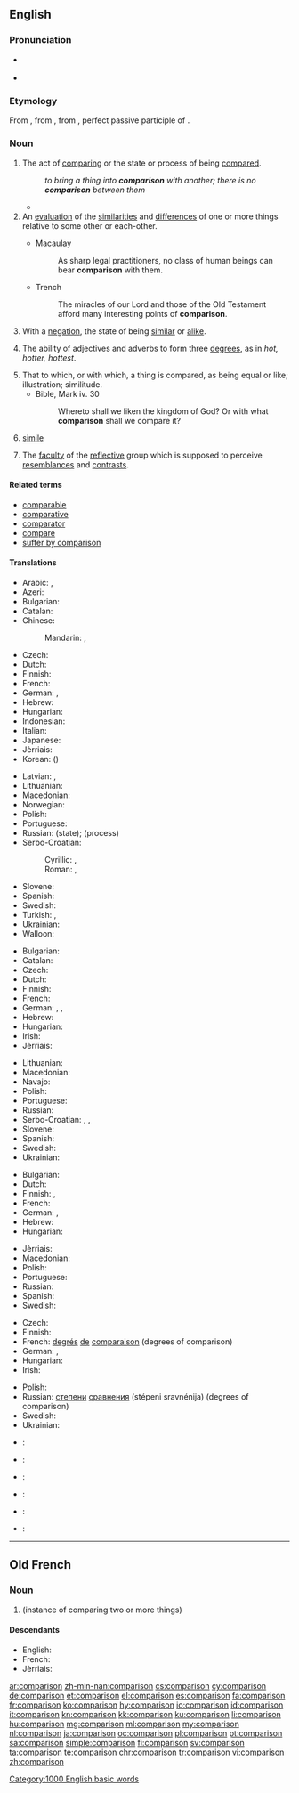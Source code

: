 ==English==
{{wikipedia|dab=comparison}}

===Pronunciation===
* {{a|US}} {{IPA|/kʌmˈpæɹɪsən/|/kʌmˈpɛɹɪsən/}}
* {{audio|en-us-comparison.ogg|Audio (US)}}

===Etymology===
From {{etyl|fro|en}} {{term|comparison|lang=fro}}, from {{etyl|la|en}} {{term/t|la|comparātiō}}, from {{term/t|la|comparātus}}, perfect passive participle of {{term/t|la|comparō}}.

===Noun===
{{en-noun}}

# The act of [[comparing]] or the state or process of being [[compared]].
#: ''to bring a thing into '''comparison''' with another; there is no '''comparison''' between them''
#* {{quote-magazine|date=2013-07-20|volume=408|issue=8845|magazine={{w|The Economist}}
|title=[http://www.economist.com/news/science-and-technology/http://www.economist.com/news/science-and-technology/21581980-latest-research-suggests-humans-are-not-warriors-their-genes-after-all-old Old soldiers?]
|passage=Whether modern, industrial man is less or more warlike than his hunter-gatherer ancestors is impossible to determine. The machine gun is so much more lethal than the bow and arrow that '''comparisons''' are meaningless.}}
# An [[evaluation]] of the [[similarities]] and [[difference]]s of one or more things relative to some other or each-other.
#: {{usex|lang=en|He made a careful '''comparison''' of the available products before buying anything.}}
#* Macaulay
#*: As sharp legal practitioners, no class of human beings can bear '''comparison''' with them.
#* Trench
#*: The miracles of our Lord and those of the Old Testament afford many interesting points of '''comparison'''.
# With a [[negation]], the state of being [[similar]] or [[alike]].
#: {{usex|lang=en|There really is no '''comparison''' between the performance of today's computers and those of a decade ago.}}
# {{context|grammar|lang=en}} The ability of adjectives and adverbs to form three [[degree]]s, as in ''hot, hotter, hottest''.
# That to which, or with which, a thing is compared, as being equal or like; illustration; similitude.
#* Bible, Mark iv. 30
#*: Whereto shall we liken the kingdom of God? Or with what '''comparison''' shall we compare it?
# {{context|rhetoric|lang=en}} [[simile]]
# {{context|phrenology|lang=en}} The [[faculty]] of the [[reflective]] group which is supposed to perceive [[resemblance]]s and [[contrast]]s.

====Related terms====
* [[comparable]]
* [[comparative]]
* [[comparator]]
* [[compare]]
* [[suffer by comparison]]

====Translations====
{{trans-top|act of comparing or the state of being compared}}
* Arabic: {{t|ar|مقارنة|f|tr=muqqaarana|sc=Arab}}, {{t|ar|مقابلة|f|tr=muqqaabala|sc=Arab}}
* Azeri: {{t|az|müqayisə}}
* Bulgarian: {{t+|bg|сравнение|n}}
* Catalan: {{t+|ca|comparació|f}}
* Chinese:
*: Mandarin: {{t+|cmn|比較|sc=Hani}}, {{t+|cmn|比较|tr=bǐjiào, bǐjiǎo|sc=Hani}}
* Czech: {{t|cs|porovnání|n}}
* Dutch: {{t+|nl|vergelijking|f}}
* Finnish: {{t+|fi|vertailu}}
* French: {{t+|fr|comparaison|f}}
* German: {{t+|de|Vergleich|m}}, {{t+|de|Komparation|f}}
* Hebrew: {{t+|he|השוואה|f|tr=hashva'á}}
* Hungarian: {{t+|hu|összehasonlítás}}
* Indonesian: {{t+|id|perbandingan}}
* Italian: {{t|it|comparazione}}
* Japanese: {{t+|ja|比較|tr=ひかく, hikaku|sc=Jpan}}
* Jèrriais: {{t|roa-jer|compathaison|f}}
* Korean: {{t+|ko|비교|tr=bigyo|sc=Kore}} ({{t+|ko|比較|sc=Kore}})
{{trans-mid}}
* Latvian: {{t|lv|salīdzināšana|f}}, {{t|lv|salīdzinājums|m}}
* Lithuanian: {{t|lt|lyginimas|m}}
* Macedonian: {{t|mk|споредба|f|tr=spóredba|sc=Cyrl}}
* Norwegian: {{t|no|sammenligning}}
* Polish: {{t+|pl|porównanie|n}}
* Portuguese: {{t+|pt|comparação|f}}
* Russian: {{t+|ru|сравнение|n|tr=sravnénije}} (state); {{t+|ru|сравнивание|n|tr=srávnivanije}} (process)
* Serbo-Croatian:
*: Cyrillic: {{t|sh|поређење|n|sc=Cyrl}}, {{t|sh|успоредба|f|sc=Cyrl}}
*: Roman: {{t|sh|poređenje|n}}, {{t|sh|usporedba|f}}
* Slovene: {{t|sl|primerjava|f}}
* Spanish: {{t+|es|comparación|f}}
* Swedish: {{t+|sv|jämförelse|c}}
* Turkish: {{t+|tr|karşılaştırma}}, {{t+|tr|mukayese}}
* Ukrainian: {{t|uk|порівняння|n|tr=porivnyannya|sc=Cyrl}}
* Walloon: {{t+|wa|rimetaedje}}
{{trans-bottom}}

{{trans-top|evaluation of the similarities and differences of two (or more) things}}
* Bulgarian: {{t+|bg|сравнение|n}}
* Catalan: {{t+|ca|comparació|f}}
* Czech: {{t|cs|porovnání|n}}
* Dutch: {{t+|nl|vergelijking|f}}
* Finnish: {{t+|fi|vertailu}}
* French: {{t+|fr|comparaison|f}}
* German: {{t+|de|Vergleich|m}}, {{t|de|Abgleich|m}}, {{t+|de|Gegenüberstellung|f}}
* Hebrew: {{t+|he|השוואה|tr=hashva'á}}
* Hungarian: {{t+|hu|összehasonlítás}}
* Irish: {{t+|ga|comparáid|f}}
* Jèrriais: {{t|roa-jer|compathaison|f}}
{{trans-mid}}
* Lithuanian: {{t+|lt|palyginimas|m}}
* Macedonian: {{t|mk|споредба|f|tr=spóredba|sc=Cyrl}}
* Navajo: {{t|nv|ałhąąh sinil}}
* Polish: {{t+|pl|porównanie|n}}
* Portuguese: {{t+|pt|comparação|f}}
* Russian: {{t+|ru|сравнение|n|tr=sravnénije}}
* Serbo-Croatian: {{t|sh|usporedba}}, {{t|sh|поређење}}, {{t|sh|успоредба}}
* Slovene: {{t|sl|primerjava|f}}
* Spanish: {{t+|es|comparación|f}}
* Swedish: {{t+|sv|jämförelse|c}}
* Ukrainian: {{t|uk|порівняння|n|tr=porivnyannya|sc=Cyrl}}
{{trans-bottom}}

{{trans-top|state of being similar or alike}}
* Bulgarian: {{t+|bg|сходство|n}}
* Dutch: {{t+|nl|gelijkenis}}
* Finnish: {{t|fi|samanlaisuus}}, {{t|fi|samankaltaisuus}}
* French: {{t+|fr|comparaison|f}}
* German: {{t|de|Abgleich|m}}, {{t|de|Vergleichbarkeit|f}}
* Hebrew: {{t+|he|השוואה|f|tr=hashva'á}}
* Hungarian: {{t+|hu|hasonlóság}}
{{trans-mid}}
* Jèrriais: {{t|roa-jer|compathaison|f}}
* Macedonian: {{t|mk|сличност|f|tr=slíčnost|sc=Cyrl}}
* Polish: {{t+|pl|porównanie|n}}
* Portuguese: {{t+|pt|comparação|f}}
* Russian: {{t+|ru|сравнение|n|tr=sravnénije}}
* Spanish: {{t+|es|comparación|f}} {{qualifier|rethoric}}
* Swedish: {{t+|sv|likhet|c}}
{{trans-bottom}}

{{trans-top|ability of adjectives and adverbs to form three degrees}}
* Czech: {{t|cs|stupňování|n}}
* Finnish: {{t+|fi|komparaatio}}
* French: [[degré|degrés]] [[de]] [[comparaison]] (degrees of comparison)
* German: {{t+|de|Komparation}}, {{t+|de|Steigerung|f}}
* Hungarian: {{t+|hu|fokozás}}
* Irish: {{t+|ga|comparáid|f}}
{{trans-mid}}
* Polish: {{t|pl|stopniowanie|n}}
* Russian: [[степень|степени]] [[сравнение|сравнения]] (stépeni sravnénija) (degrees of comparison)
* Swedish: {{t+|sv|komparation|c}}
* Ukrainian: {{t|uk|ступені порівняння|tr=stupeni porivnyannya|sc=Cyrl}}
{{trans-bottom}}

{{checktrans-top}}
* {{ttbc|he}}: {{t+|he|השוואה||f|tr=hashvaa|sc=Hebr}}
* {{ttbc|id}}: {{t+|id|banding|alt=perbandingan}}
* {{ttbc|ia}}: {{t|ia|comparation}}
{{trans-mid}}
* {{ttbc|ku}}: {{t|ku|به‌راورد|sc=ku-Arab}}
* {{ttbc|fa}}: {{t+|fa|همسنجی|tr=Hamsanji|sc=fa-Arab}}
* {{ttbc|te}}: {{t+|te|పోలిక|tr=polika|sc=Telu}}
{{trans-bottom}}

[[Category:1000 English basic words]]

----

==Old French==

===Noun===
{{fro-noun|f}}

# {{l|en|comparison}} (instance of comparing two or more things)

====Descendants====
* English: {{l/en|comparison}} {{qualifier|borrowed}}
* French: {{l/fr|comparaison}}
* Jèrriais: {{l|roa-jer|compathaison}}

[[ar:comparison]]
[[zh-min-nan:comparison]]
[[cs:comparison]]
[[cy:comparison]]
[[de:comparison]]
[[et:comparison]]
[[el:comparison]]
[[es:comparison]]
[[fa:comparison]]
[[fr:comparison]]
[[ko:comparison]]
[[hy:comparison]]
[[io:comparison]]
[[id:comparison]]
[[it:comparison]]
[[kn:comparison]]
[[kk:comparison]]
[[ku:comparison]]
[[li:comparison]]
[[hu:comparison]]
[[mg:comparison]]
[[ml:comparison]]
[[my:comparison]]
[[nl:comparison]]
[[ja:comparison]]
[[oc:comparison]]
[[pl:comparison]]
[[pt:comparison]]
[[sa:comparison]]
[[simple:comparison]]
[[fi:comparison]]
[[sv:comparison]]
[[ta:comparison]]
[[te:comparison]]
[[chr:comparison]]
[[tr:comparison]]
[[vi:comparison]]
[[zh:comparison]]